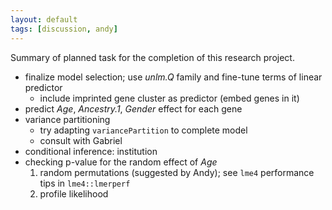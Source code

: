 ```yaml
---
layout: default
tags: [discussion, andy]
---
```


Summary of planned task for the completion of this research project.

* finalize model selection; use *unlm.Q* family and fine-tune terms of linear predictor
    * include imprinted gene cluster as predictor (embed genes in it)
* predict *Age*, *Ancestry.1*, *Gender* effect for each gene
* variance partitioning
    * try adapting `variancePartition` to complete model
    * consult with Gabriel
* conditional inference: institution
* checking p-value for the random effect of *Age*
    1. random permutations (suggested by Andy); see `lme4` performance tips in `lme4::lmerperf`
    1. profile likelihood
